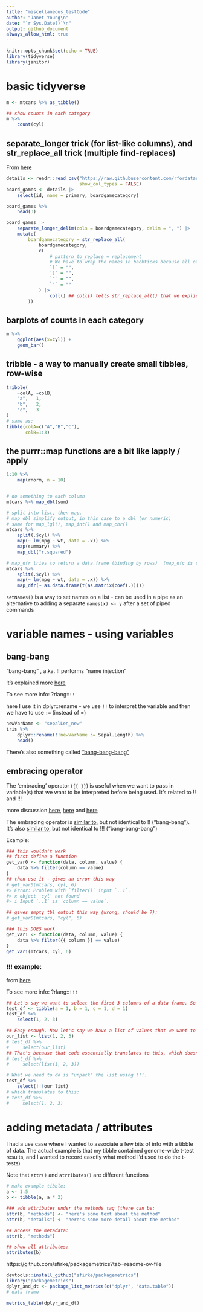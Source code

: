 ```yaml
---
title: "miscellaneous_testCode"
author: "Janet Young\n"
date: "`r Sys.Date()`\n"
output: github_document
always_allow_html: true
---
```



```r
knitr::opts_chunk$set(echo = TRUE)
library(tidyverse)
library(janitor)
```

# basic tidyverse

```r
m <- mtcars %>% as_tibble()

## show counts in each category
m %>% 
    count(cyl)
```

## separate_longer trick (for list-like columns), and str_replace_all trick (multiple find-replaces)

From [here](https://rfortherestofus.com/2024/04/seperate-fcts)

```r

details <- readr::read_csv("https://raw.githubusercontent.com/rfordatascience/tidytuesday/master/data/2022/2022-01-25/details.csv",
                           show_col_types = FALSE)
board_games <- details |>
    select(id, name = primary, boardgamecategory)

board_games %>% 
    head(3)
```

```r
board_games |>
    separate_longer_delim(cols = boardgamecategory, delim = ", ") |>
    mutate(
        boardgamecategory = str_replace_all(
            boardgamecategory,
            c(
                # pattern_to_replace = replacement
                # We have to wrap the names in backticks because all of the things we want to replace are special characters and R doesn’t like them in vector names if they’re not in backticks
                `[` = "",
                `]` = "",
                `"` = "",
                `'` = ""
            ) |> 
                coll() ## coll() tells str_replace_all() that we explicitly do not want to use regular expressions.
        ))
```

## barplots of counts in each category

```r
m %>% 
    ggplot(aes(x=cyl)) +
    geom_bar()
```

## tribble - a way to manually create small tibbles, row-wise

```r
tribble(
    ~colA, ~colB,
    "a",   1,
    "b",   2,
    "c",   3
)
# same as:
tibble(colA=c("A","B","C"), 
       colB=1:3)
```

## the purrr::map functions are a bit like lapply / apply

```r
1:10 %>%
    map(rnorm, n = 10)


# do something to each column
mtcars %>% map_dbl(sum)

# split into list, then map.  
# map_dbl simplify output, in this case to a dbl (or numeric)
# same for map_lgl(), map_int() and map_chr()
mtcars %>%
    split(.$cyl) %>%
    map(~ lm(mpg ~ wt, data = .x)) %>%
    map(summary) %>%
    map_dbl("r.squared")

# map_dfr tries to return a data.frame (binding by rows)  (map_dfc is similar but binds by columns)
mtcars %>%
    split(.$cyl) %>%
    map(~ lm(mpg ~ wt, data = .x)) %>%
    map_dfr(~ as.data.frame(t(as.matrix(coef(.)))))
```

`setNames()` is a way to set names on a list - can be used in a pipe as an alternative to adding a separate `names(x) <- y` after a set of piped commands


# variable names - using variables

## bang-bang

"bang-bang" , a.ka. !!  performs "name injection"

it's explained more [here](https://dplyr.tidyverse.org/articles/programming.html#name-injection)

To see more info: ?rlang::`!!`

here I use it in dplyr::rename - we use `!!` to interpret the variable and then we have to use `:=` (instead of =)
```r
newVarName <- "sepalLen_new"
iris %>% 
    dplyr::rename(!!newVarName := Sepal.Length) %>% 
    head()
```

There's also something called ["bang-bang-bang"](https://www.reddit.com/r/Rlanguage/comments/g5m5bh/what_does_the_bang_bang_bang_do/?rdt=45180)

## embracing operator

The 'embracing' operator (`{{ }}`) is useful when we want to pass in variable(s) that we want to be interpreted before being used. It's related to !! and !!!

more discussion [here](https://rlang.r-lib.org/reference/embrace-operator.html),  [here](https://rlang.r-lib.org/reference/topic-data-mask.html) and  [here](https://adv-r.hadley.nz/quasiquotation.html)

The embracing operator is [similar to](https://www.r-bloggers.com/2019/07/bang-bang-how-to-program-with-dplyr/), but not identical to !! ("bang-bang"). It's also [similar to](https://www.reddit.com/r/Rlanguage/comments/g5m5bh/what_does_the_bang_bang_bang_do/?rdt=45180), but not identical to !!! ("bang-bang-bang")

Example:

```r
### this wouldn't work
## first define a function
get_var0 <- function(data, column, value) {
    data %>% filter(column == value)
}
## then use it - gives an error this way
# get_var0(mtcars, cyl, 6)
#> Error: Problem with `filter()` input `..1`.
#> x object 'cyl' not found
#> i Input `..1` is `column == value`.

## gives empty tbl output this way (wrong, should be 7):
# get_var0(mtcars, "cyl", 6)

### this DOES work
get_var1 <- function(data, column, value) {
    data %>% filter({{ column }} == value)
}
get_var1(mtcars, cyl, 6)
```

### !!! example: 

from [here](https://www.reddit.com/r/Rlanguage/comments/g5m5bh/what_does_the_bang_bang_bang_do/?rdt=45180)

To see more info: ?rlang::`!!!`

```r
## Let's say we want to select the first 3 columns of a data frame. So you can do something like this:
test_df <- tibble(a = 1, b = 1, c = 1, d = 1)
test_df %>%
    select(1, 2, 3)
```

```r
## Easy enough. Now let's say we have a list of values that we want to use to replicate the code above. Now if you pass this to the select function it fails:
our_list <- list(1, 2, 3)
# test_df %>%
#     select(our_list)
## That's because that code essentially translates to this, which doesn't work.
# test_df %>%
#     select(list(1, 2, 3))

# What we need to do is "unpack" the list using !!!.
test_df %>%
    select(!!!our_list)
# which translates to this:
# test_df %>%
#     select(1, 2, 3)
```


# adding metadata / attributes

I had a use case where I wanted to associate a few bits of info with a tibble of data. The actual example is that my tibble contained genome-wide t-test results, and I wanted to record eaxctly what method I'd used to do the t-tests)

Note that `attr()` and `atrributes()` are different functions


```r
# make example tibble:
a <- 1:5
b <- tibble(a, a * 2)

### add attributes under the methods tag (there can be:
attr(b, "methods") <- "here's some text about the method"
attr(b, "details") <- "here's some more detail about the method"

## access the metadata:
attr(b, "methods")
```

```r
## show all attributes:
attributes(b)
```

https://github.com/sfirke/packagemetrics?tab=readme-ov-file

```r
devtools::install_github("sfirke/packagemetrics")
library("packagemetrics")
dplyr_and_dt <- package_list_metrics(c("dplyr", "data.table"))
# data frame
```

```r
metrics_table(dplyr_and_dt)
```

